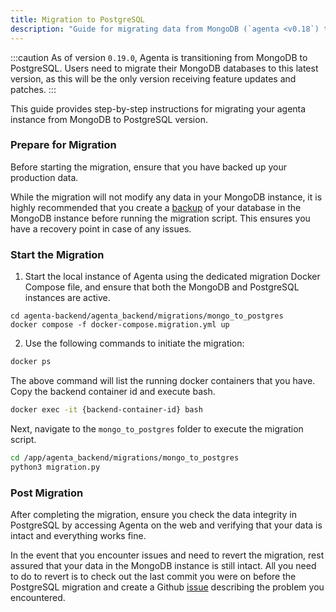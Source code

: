 ```yaml
---
title: Migration to PostgreSQL
description: "Guide for migrating data from MongoDB (`agenta <v0.18`) to PostgreSQL (`agenta >=v0.19`)."
---
```


:::caution
  As of version `0.19.0`, Agenta is transitioning from MongoDB to PostgreSQL.
  Users need to migrate their MongoDB databases to this latest version, as this
  will be the only version receiving feature updates and patches.
:::

This guide provides step-by-step instructions for migrating your agenta instance from MongoDB to PostgreSQL version.

### Prepare for Migration

Before starting the migration, ensure that you have backed up your production data.

While the migration will not modify any data in your MongoDB instance, it is highly recommended that you create a [backup](https://www.mongodb.com/docs/manual/tutorial/backup-and-restore-tools/) of your database in the MongoDB instance before running the migration script. This ensures you have a recovery point in case of any issues.

### Start the Migration

1. Start the local instance of Agenta using the dedicated migration Docker Compose file, and ensure that both the MongoDB and PostgreSQL instances are active.
```
cd agenta-backend/agenta_backend/migrations/mongo_to_postgres
docker compose -f docker-compose.migration.yml up
```
2. Use the following commands to initiate the migration:

```bash
docker ps
```

The above command will list the running docker containers that you have. Copy the backend container id and execute bash.

```bash
docker exec -it {backend-container-id} bash
```

Next, navigate to the `mongo_to_postgres` folder to execute the migration script.

```bash
cd /app/agenta_backend/migrations/mongo_to_postgres
python3 migration.py
```

### Post Migration

After completing the migration, ensure you check the data integrity in PostgreSQL by accessing Agenta on the web and verifying that your data is intact and everything works fine.

In the event that you encounter issues and need to revert the migration, rest assured that your data in the MongoDB instance is still intact. All you need to do to revert is to check out the last commit you were on before the PostgreSQL migration and create a Github [issue](https://github.com/Agenta-AI/agenta/issues/new?assignees=&labels=postgres,bug,Backend&projects=&template=bug_report.md&title=[Bug]+) describing the problem you encountered.

